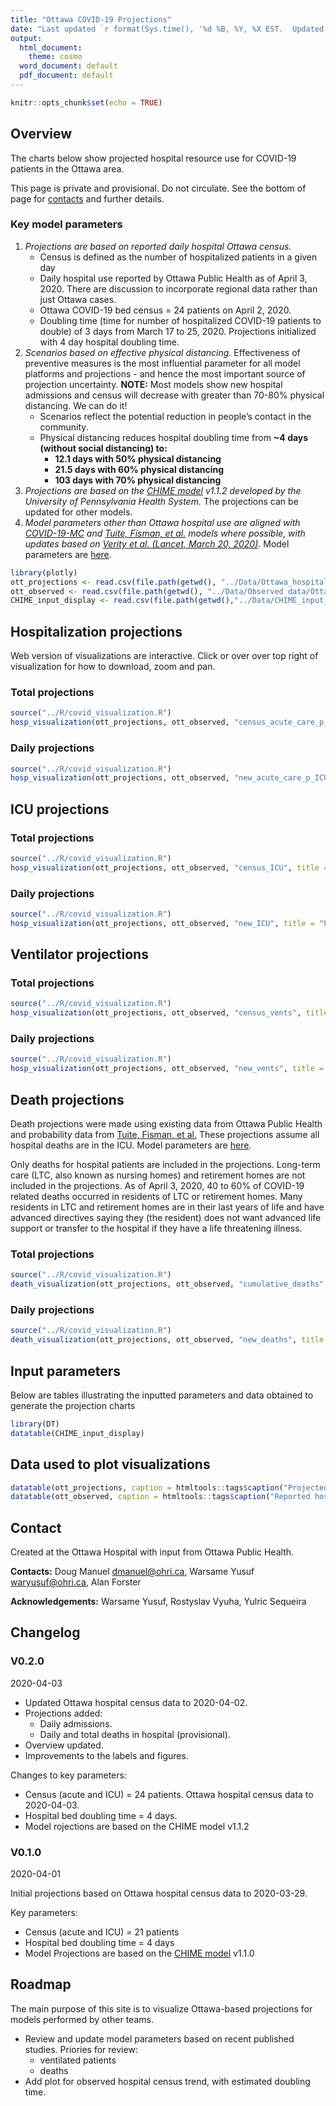 ```yaml
---
title: "Ottawa COVID-19 Projections"
date: "Last updated `r format(Sys.time(), '%d %B, %Y, %X EST.  Updated daily around noon, EST')`"
output:
  html_document:
    theme: cosmo
  word_document: default
  pdf_document: default
---
```


```r
knitr::opts_chunk$set(echo = TRUE)
```

## Overview
The charts below show projected hospital resource use for COVID-19 patients in the Ottawa area. 

This page is private and provisional. Do not circulate. See the bottom of page for [contacts](#contact) and further details. 

### Key model parameters
1) *Projections are based on reported daily hospital Ottawa census.* 
    - Census is defined as the number of hospitalized patients in a given day 
    - Daily hospital use reported by Ottawa Public Health as of April 3, 2020. There are discussion to incorporate regional data rather than just Ottawa cases.
    - Ottawa COVID-19 bed census = 24 patients on April 2, 2020. 
    - Doubling time (time for number of hospitalized COVID-19 patients to double) of 3 days from March 17 to 25, 2020. Projections initialized with 4 day hospital doubling time. 
2) *Scenarios based on effective physical distancing.* Effectiveness of preventive measures is the most influential parameter for all model platforms and projections - and hence the most important source of projection uncertainty. **NOTE:** Most models show new hospital admissions and census will decrease with greater than 70-80% physical distancing. We can do it!
    - Scenarios reflect the potential reduction in people's contact in the community. 
    - Physical distancing reduces hospital doubling time from **~4 days (without social distancing) to:**
        - **12.1 days with 50% physical distancing** 
        - **21.5 days with 60% physical distancing**
        - **103 days with 70% physical distancing**
        
3) *Projections are based on the [CHIME model](https://penn-chime.phl.io/) v1.1.2 developed by the University of Pennsylvania Health System.* The projections can be updated for other models.
4) *Model parameters other than Ottawa hospital use are aligned with [COVID-19-MC](https://www.covid-19-mc.ca/interactive-model) and [Tuite, Fisman, et al.](https://www.medrxiv.org/content/10.1101/2020.03.24.20042705v1) models where possible, with updates based on [Verity et al. (Lancet, March 20, 2020)](https://www.thelancet.com/journals/laninf/article/PIIS1473-3099(20)30243-7/fulltext)*. Model parameters are [here](#parameters).

```r
library(plotly)
ott_projections <- read.csv(file.path(getwd(), "../Data/Ottawa_hospitalization_estimates_COVID.csv"))
ott_observed <- read.csv(file.path(getwd(), "../Data/Observed data/Ottawa_Observed_COVID_Hospital_Use.csv"))
CHIME_input_display <- read.csv(file.path(getwd(),"../Data/CHIME_input_display.csv"))
```

## Hospitalization projections

Web version of visualizations are interactive. Click or over over top right of visualization for how to download, zoom and pan.

### Total projections

```r
source("../R/covid_visualization.R")
hosp_visualization(ott_projections, ott_observed, "census_acute_care_p_ICU", title = "Projected census of COVID-19 hospitalizations (acute + ICU) in Ottawa", y_label = "Census (# of patients)", annote = TRUE)
```

### Daily projections

```r
source("../R/covid_visualization.R")
hosp_visualization(ott_projections, ott_observed, "new_acute_care_p_ICU", title = "Projected daily COVID-19 hospitalizations (acute + ICU) in Ottawa", y_label = "New admissions (# of patients)")
```

## ICU projections

### Total projections

```r
source("../R/covid_visualization.R")
hosp_visualization(ott_projections, ott_observed, "census_ICU", title = "Projected census of COVID-19 ICU patients in Ottawa", y_label = "Census (# of patients)")
```

### Daily projections

```r
source("../R/covid_visualization.R")
hosp_visualization(ott_projections, ott_observed, "new_ICU", title = "Projected daily COVID-19 ICU admissions in Ottawa", y_label = "New admissions (# of patients)")
```

## Ventilator projections

### Total projections

```r
source("../R/covid_visualization.R")
hosp_visualization(ott_projections, ott_observed, "census_vents", title = "Projected census of COVID-19 ventilator use in Ottawa", y_label = "Census (# of patients)")
```

### Daily projections

```r
source("../R/covid_visualization.R")
hosp_visualization(ott_projections, ott_observed, "new_vents", title = "Projected daily COVID-19 ventilator use in Ottawa", y_label = "New admissions (# of patients)")
```

## Death projections

Death projections were made using existing data from Ottawa Public Health and probability data from [Tuite, Fisman, et al.](https://www.medrxiv.org/content/10.1101/2020.03.24.20042705v1) These projections assume all hospital deaths are in the ICU. Model parameters are [here](#parameters). 

Only deaths for hospital patients are included in the projections. Long-term care (LTC, also known as nursing homes) and retirement homes are not included in the projections. As of April 3, 2020, 40 to 60% of COVID-19 related deaths occurred in residents of LTC or retirement homes. Many residents in LTC and retirement homes are in their last years of life and have advanced directives saying they (the resident) does not want advanced life support or transfer to the hospital if they have a life threatening illness. 

### Total projections

```r
source("../R/covid_visualization.R")
death_visualization(ott_projections, ott_observed, "cumulative_deaths", title = "Projected number of COVID-19 total hospital deaths in Ottawa", y_label = "Reported deaths")
```

### Daily projections

```r
source("../R/covid_visualization.R")
death_visualization(ott_projections, ott_observed, "new_deaths", title = "Projected number of COVID-19 daily hospital deaths in Ottawa", y_label = "Reported deaths")
```

## Input parameters {#parameters}

Below are tables illustrating the inputted parameters and data obtained to generate the projection charts

```r
library(DT)
datatable(CHIME_input_display)
```

## Data used to plot visualizations

```r
datatable(ott_projections, caption = htmltools::tags$caption("Projected data", style="font-size: 20px"), options = list(scrollX = TRUE))
datatable(ott_observed, caption = htmltools::tags$caption("Reported hospital use and deaths from Ottawa Public Health", style="font-size: 20px"), options = list(scrollX = TRUE))
```

## Contact {#contact}
Created at the Ottawa Hospital with input from Ottawa Public Health.

**Contacts:** Doug Manuel [dmanuel@ohri.ca](mailto:dmanuel@ohri.ca), Warsame Yusuf [waryusuf@ohri.ca](mailto:waryusuf@ohri.ca), Alan Forster

**Acknowledgements:** Warsame Yusuf, Rostyslav Vyuha, Yulric Sequeira

## Changelog

### V0.2.0
2020-04-03

- Updated Ottawa hospital census data to 2020-04-02.
- Projections added:
    - Daily admissions.
    - Daily and total deaths in hospital (provisional).
- Overview updated.
- Improvements to the labels and figures.

Changes to key parameters:

- Census (acute and ICU) = 24 patients. Ottawa hospital census data to 2020-04-03.
- Hospital bed doubling time = 4 days.
- Model rojections are based on the CHIME model v1.1.2

### V0.1.0 
2020-04-01

Initial projections based on Ottawa hospital census data to 2020-03-29.

Key parameters:

- Census (acute and ICU) = 21 patients
- Hospital bed doubling time = 4 days
- Model Projections are based on the [CHIME model](https://penn-chime.phl.io/) v1.1.0

## Roadmap
The main purpose of this site is to visualize Ottawa-based projections for models performed by other teams.

- Review and update model parameters based on recent published studies. Priories for review:
    - ventilated patients
    - deaths
- Add plot for observed hospital census trend, with estimated doubling time. 
